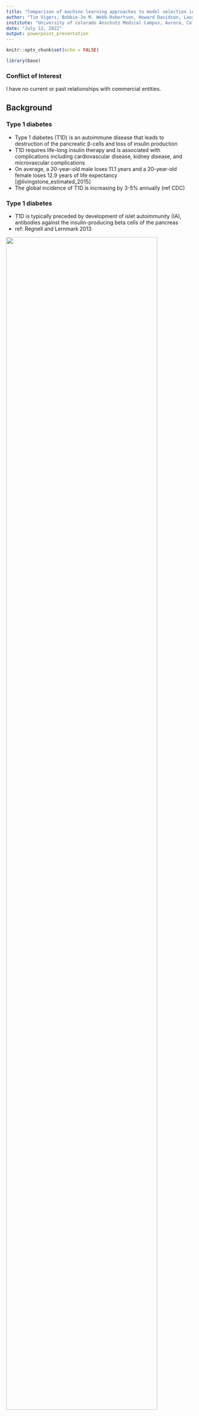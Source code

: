 ```yaml
---
title: "Comparison of machine learning approaches to model selection in identifying biomarkers of islet autoimmunity in type 1 diabetes"
author: "Tim Vigers, Bobbie-Jo M. Webb-Robertson, Howard Davidson, Laura Pyle"
institute: "University of Colorado Anschutz Medical Campus, Aurora, Colorado, USA"
date: "July 12, 2022"
output: powerpoint_presentation
---
```


```r
knitr::opts_chunk$set(echo = FALSE)

library(base)
```

### Conflict of Interest

I have no current or past relationships with commercial entities.

## Background

### Type 1 diabetes

- Type 1 diabetes (T1D) is an autoimmune disease that leads to destruction of the pancreatic &#x3B2;-cells and loss of insulin production
- T1D requires life-long insulin therapy and is associated with complications including cardiovascular disease, kidney disease, and microvascular complications
- On average, a 20-year-old male loses 11.1 years and a 20-year-old female loses 12.9 years of life expectancy [@livingstone_estimated_2015]
- The global incidence of T1D is increasing by 3-5% annually (ref CDC)

### Type 1 diabetes

- T1D is typically preceded by development of islet autoimmunity (IA), antibodies against the insulin-producing beta cells of the pancreas
- ref: Regnell and Lernmark 2013

![](t1d_stages.png){height=90%, width=90%} 

### The TEDDY study

- The Environmental Determinants of Diabetes in the Young (TEDDY) study is a multinational study with the following aims (ref Rewers 2018): 
    - Identifying environmental factors triggering IA
    - Identifying biomarkers and predictors of progression to T1D in those with IA
- 8,676 children with increased risk of T1D were enrolled in the US, Germany, Sweden, and Finland    
- Children are evaluated for IA every 3 months until development of T1D or 48 months, after which visits are every 6 months

### Objective

- Our goal was to develop a risk prediction model for IA in TEDDY study participants
- Because the pool of potential biomarkers was large and complex, we planned to evaluate three machine learning (ML) approaches to model selection:
  - An ensemble ML approach
  - DIFAcTO pipeline [@ref]
  - Elastic net regression

## Methods

### Study design

- A nested case-control study was performed in 157 case-control pairs
- Controls were selected from IA-free participants at the same time point for each case, and were matched by clinical center, sex, and family history of T1D
- Potential biomarkers collected include demographics, SNPs, HLA genotypes, dietary exposures, metabolomics, and lipidomics

### Ensemble ML approach

- Training (N=119) and validation (N=39) test sets were created
- Initial screening was performed using paired t-tests
- Multiple ML algorithms (logistic regression, naive Bayes classifier, random forest [RF], support vector machine) were applied with 5-fold cross-validation to evaluate the best algorithm
- RF was applied to the metabolomic and lipidomic data, and a naive Bayes classifier applied to the other data
- Models were merged as the product of the posterior probabilities of each model
- Repeated optimization for feature interpretation was used to identify features that best discriminated children who would develop IA

### Ensemble ML approach

![](ML.png){height=90%, width=90%} 

### DIFAcTO pipeline

- Data Integration Flexible to Account for different Types of data and Outcomes was originally published as a computational tool aimed at reducing data dimensionality and integrating various data types (ref Speake)
- Variables were scaled and clustered using Pearson's correlation
- The variable within a cluster with the strongest association with the outcome was selected to represent the cluster
- The minimum within-cluster correlation was selected using cross-validation
- LASSO regression was used to perform model selection on the remaining features

### Elastic net regression

- The elastic net is a regression shrinkage and model selection method that is particularly useful for high-dimensional data with correlated predictors (@Zhou and Hastie)
- Elastic net models are parameterized by $\lambda$, a measure of shrinkage, and $\alpha$, which describes the similarity to ridge and LASSO regression
- The *ensr* package in R (@ref) was used to perform a grid search for $\alpha$ and $\lambda$ values that minimized the cross-validation error
- We chose the smallest model with the cross-validation error that was within 1 SD of the minimum

### Simulation methods

- To further compare the DIFAcTO pipeline and elastic net regression, we applied these methods to a simulated high-dimensional dataset
- We used metabolomic data from the COPD Gene study (@ref) as well as proteomic data from the TODAY study (@ref) to inform our choices of simulation parameters
- We simulated 1000 datasets of each of the following scenarios:
    - 50 or 200 features 
    - 30, 100, 500 samples
- We first generated a random correlation matrix and controlled the sparsity by randomly setting some elements of the correlation matrix to zero, using a probability of a non-zero correlation at 5%

### Simulation methods

- Means were drawn from a $N(1500,830)$ distribution and SDs were drawn from a $U(1,500)$ distribution
- We regressed metabolites on age and simulated $\beta \sim N(0.002, 0.04)$, with $\epsilon \sim N(0,8)$
- We randomly selected features to be included in the simulation model
- We evaluated the performance of DIFAcTO and elastic net by calculating the Jaccard similarity and RMSE vs. the true model

## Results

### TEDDY study results

Algorithm    Number of features  Cross-validated AUC 
-----------  ------------------  ------------------- 
Ensemble ML  42                  0.74                
DIFAcTO      4                   0.57                
Elastic net  17                  0.67                

- Adipic acid and rs2476601 were selected by all 3 approaches
- Elastic net and the ensemble ML selected rs6679667, rs6897932, and rs7804356

### Simulation results

Features  Samples  DIFAcTO Jaccard Similarity  EN Jaccard Similarity  DIFAcTO RMSE  EN RMSE  DIFAcTO size  EN size  
--------  -------  --------------------------  ---------------------  ------------  -------  ------------  ------- 
50        30       0.06                        0.26                   20.8          3.8      7.0           14.8    
50        100      0.04                        0.36                   24.2          6.7      5.0           12.9     
50        500      0.03                        0.57                   25.0          7.8      3.8           8.6     
200       30       0.05                        0.20                   14.3          3.0      16.0          20.5      
200       100      0.03                        0.32                   23.4          6.4      10.7          14.0    
200       500      0.02                        0.52                   24.3          7.8      7.7           10.1    

- True model size was 5 features

### Simulation results

- Comments:
  - EN had higher Jaccard similarity and lower RMSE for all scenarios
  - EN tended to choose larger models
  - As N increased, EN JS decreased but D JS decreased slightly
  - As N increased, RMSE actually tended to increase while model size decreased
  - As P increased, JS decreased and RMSE decreased, while model size increased

### Simulation results

- 200 features, N=500

## Conclusions

### Conclusions

- The ensemble ML approach had the highest AUC when applied to the TEDDY data, but also selected the largest model
- There was little overlap in the features selected in the TEDDY data by the 3 methods
- When applied to simulated data, elastic net had higher Jaccard similarity with the true model and lower RMSE compared to DIFAcTO, although it selected larger models  
    - Elastic net encourages a "grouping effect" where strong correlated predictors are kept in the model (Zhou and Hastie)
- The DIFAcTO algorithm required significantly longer computational time compared to elastic net

### Limitations and future work

- Simulations
    - We assumed MVN distribution for outcomes, linear model, no interactions
    - We used a random correlation matrix, without structure, although there was not much structure in the COPD Gene data
    - Examination of additional simulation scenarios, including sparsity and number of features in true model
- Further comparison of elastic net and ensemble ML approaches

### Acknowledgments

- We thank the TEDDY study participants and families for providing data and for participation in the study
- Funding from NIDDK, NIAID, NICHD, NIEHS, CDC, JDRF
- The ensemble ML work was performed at Pacific Northwest National Laboratory, operated by Battelle for the DOE

### References
